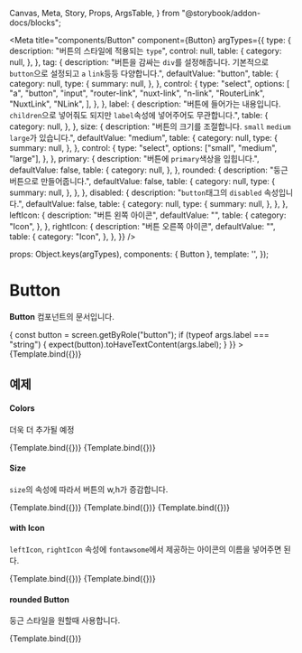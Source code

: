   Canvas,
  Meta,
  Story,
  Props,
  ArgsTable,
} from "@storybook/addon-docs/blocks";

<Meta
  title="components/Button"
  component={Button}
  argTypes={{
    type: {
      description: "버튼의 스타일에 적용되는 `type`",
      control: null,
      table: {
        category: null,
      },
    },
    tag: {
      description:
        "버튼을 감싸는 `div`를 설정해줍니다. 기본적으로 `button`으로 설정되고 `a` `link`등등 다양합니다.",
      defaultValue: "button",
      table: {
        category: null,
        type: {
          summary: null,
        },
      },
      control: {
        type: "select",
        options: [
          "a",
          "button",
          "input",
          "router-link",
          "nuxt-link",
          "n-link",
          "RouterLink",
          "NuxtLink",
          "NLink",
        ],
      },
    },
    label: {
      description:
        "버튼에 들어가는 내용입니다. `children`으로 넣어줘도 되지만 `label`속성에 넣어주어도 무관합니다.",
      table: {
        category: null,
      },
    },
    size: {
      description:
        "버튼의 크기를 조절합니다. `small` `medium` `large`가 있습니다.",
      defaultValue: "medium",
      table: {
        category: null,
        type: {
          summary: null,
        },
      },
      control: {
        type: "select",
        options: ["small", "medium", "large"],
      },
    },
    primary: {
      description: "버튼에 `primary`색상을 입힙니다.",
      defaultValue: false,
      table: {
        category: null,
      },
    },
    rounded: {
      description: "둥근 버튼으로 만들어줍니다.",
      defaultValue: false,
      table: {
        category: null,
        type: {
          summary: null,
        },
      },
    },
    disabled: {
      description: "`button`태그의 `disabled` 속성입니다.",
      defaultValue: false,
      table: {
        category: null,
        type: {
          summary: null,
        },
      },
    },
    leftIcon: {
      description: "버튼 왼쪽 아이콘",
      defaultValue: "",
      table: {
        category: "Icon",
      },
    },
    rightIcon: {
      description: "버튼 오른쪽 아이콘",
      defaultValue: "",
      table: {
        category: "Icon",
      },
    },
  }}
/>

  props: Object.keys(argTypes),
  components: { Button },
  template: '<c-button v-bind="$props"></c-button>',
});

# Button

**Button** 컴포넌트의 문서입니다.

<Canvas>
  <Story
    name="default"
    args={{
      label: "default",
    }}
    height="100px"
    play={async ({ args }) => {
      const button = screen.getByRole("button");
      if (typeof args.label === "string") {
        expect(button).toHaveTextContent(args.label);
      }
    }}
  >
    {Template.bind({})}
  </Story>
</Canvas>

<ArgsTable story="default" />

## 예제

#### Colors

더욱 더 추가될 예정

<Canvas>
  <Story
    name="primary"
    args={{
      label: "primary",
      primary: true,
    }}
    height="100px"
  >
    {Template.bind({})}
  </Story>
  <Story
    name="disabled"
    args={{
      label: "disabled",
      disabled: true,
    }}
    height="100px"
  >
    {Template.bind({})}
  </Story>
</Canvas>

#### Size

`size`의 속성에 따라서 버튼의 w,h가 증감합니다.

<Canvas>
  <Story
    name="small"
    args={{
      label: "small",
      size: "small",
    }}
    height="100px"
  >
    {Template.bind({})}
  </Story>
  <Story
    name="medium"
    args={{
      label: "medium",
      size: "medium",
    }}
    height="100px"
  >
    {Template.bind({})}
  </Story>
  <Story
    name="large"
    args={{
      label: "large",
      size: "large",
    }}
    height="100px"
  >
    {Template.bind({})}
  </Story>
</Canvas>

#### with Icon

`leftIcon`, `rightIcon` 속성에 `fontawsome`에서 제공하는 아이콘의 이름을 넣어주면 된다.

<Canvas>
  <Story
    name="leftIcon"
    args={{
      label: "leftIcon",
      leftIcon: "angle-left",
    }}
    height="100px"
  >
    {Template.bind({})}
  </Story>
  <Story
    name="rightIcon"
    args={{
      label: "rightIcon",
      rightIcon: "angle-right",
    }}
    height="100px"
  >
    {Template.bind({})}
  </Story>
</Canvas>

#### rounded Button

둥근 스타일을 원할때 사용합니다.

<Canvas>
  <Story
    name="rounded"
    args={{
      label: "round",
      rounded: true,
    }}
    height="100px"
  >
    {Template.bind({})}
  </Story>
</Canvas>
